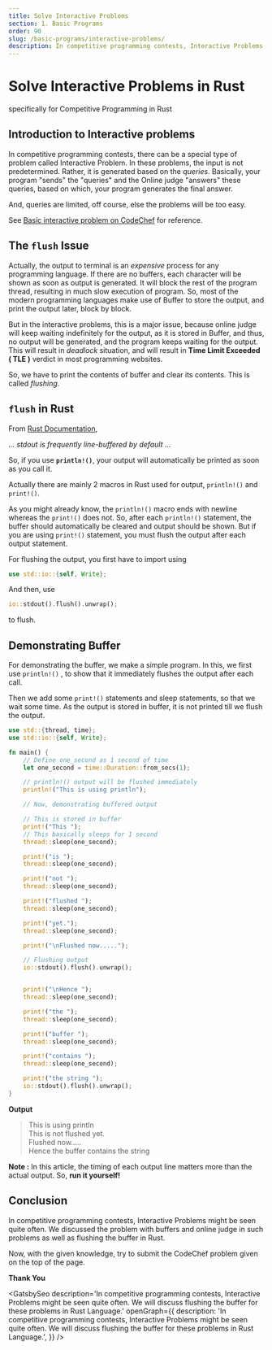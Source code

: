 ```yaml
---
title: Solve Interactive Problems
section: 1. Basic Programs
order: 90
slug: /basic-programs/interactive-problems/
description: In competitive programming contests, Interactive Problems might be seen quite often. We will discuss flushing the buffer for these problems in Rust Language.
---
```


# Solve Interactive Problems in Rust
specifically for Competitive Programming in Rust

## Introduction to Interactive problems

In competitive programming contests, there can be a special type of problem called Interactive Problem. In these problems, the input is not predetermined. Rather, it is generated based on the *queries*. Basically, your program "sends" the "queries" and the
Online judge "answers" these queries, based on which, your program generates the final answer.

And, queries are limited, off course, else the problems will be too easy.

See  [Basic interactive problem on CodeChef](https://www.codechef.com/problems/CHFIDEAL) for reference.

## The `flush` Issue

Actually, the output to terminal is an *expensive* process for any programming language. If there are no buffers, each character will be shown as soon as output is generated. It will block the rest of the program thread, resulting in much slow execution of program.
So, most of the modern programming languages make use of Buffer to store the output, and print the output later, block by block.

But in the interactive problems, this is a major issue, because online judge will keep waiting indefinitely for the output, as it is stored in Buffer, and thus, no output will be generated, and the program keeps waiting for the output.
This will result in *deadlock* situation, and will result in **Time Limit Exceeded ( TLE )** verdict in most programming websites.

So, we have to print  the contents of buffer and clear its contents. This is called *flushing*.

## `flush` in Rust

From [Rust Documentation](https://doc.rust-lang.org/std/macro.print.html),

*... stdout is frequently line-buffered by default ...*

So, if you use **`println!()`**, your output will automatically be printed as soon as you call it.

Actually there are mainly 2 macros in Rust used for output, `println!()` and `print!()`.

As you might already know, the `println!()` macro ends with newline whereas the `print!()` does not. So, after each `println!()` statement, the buffer should automatically be cleared and output should be shown.
But if you are using `print!()` statement, you must flush the output after each output statement.

For flushing the output, you first have to import using
```rust
use std::io::{self, Write};
```
And then, use
```rust
io::stdout().flush().unwrap();
```

to flush.

## Demonstrating Buffer

For demonstrating the buffer, we make a simple program. In this, we first use `println!()` , to show that it immediately flushes the output after each call.

Then we add some `print!()` statements and sleep statements, so that we wait some time. As the output is stored in buffer, it is not printed till we flush the output.

```rust
use std::{thread, time};
use std::io::{self, Write};

fn main() {
    // Define one_second as 1 second of time
    let one_second = time::Duration::from_secs(1);

    // println!() output will be flushed immediately
    println!("This is using println");

    // Now, demonstrating buffered output

    // This is stored in buffer
    print!("This ");
    // This basically sleeps for 1 second
    thread::sleep(one_second);

    print!("is ");
    thread::sleep(one_second);

    print!("not ");
    thread::sleep(one_second);

    print!("flushed ");
    thread::sleep(one_second);

    print!("yet.");
    thread::sleep(one_second);

    print!("\nFlushed now.....");

    // Flushing output
    io::stdout().flush().unwrap();


    print!("\nHence ");
    thread::sleep(one_second);

    print!("the ");
    thread::sleep(one_second);

    print!("buffer ");
    thread::sleep(one_second);

    print!("contains ");
    thread::sleep(one_second);

    print!("the string ");
    io::stdout().flush().unwrap();
}
```

**Output**

> This is using println <br />
This is not flushed yet. <br />
Flushed now..... <br />
Hence the buffer contains the string

**Note :** In this article, the timing of each output line matters more than the actual output. So, **run it yourself!**

## Conclusion

In competitive programming contests, Interactive Problems might be seen quite often.  We discussed the problem with buffers and online judge in such problems as well as flushing the buffer in Rust.

Now, with the given knowledge, try to submit the CodeChef problem given on the top of the page.

**Thank You**


<GatsbySeo
    description='In competitive programming contests, Interactive Problems might be seen quite often. We will discuss flushing the buffer for these problems in Rust Language.'
    openGraph={{
        description: 'In competitive programming contests, Interactive Problems might be seen quite often. We will discuss flushing the buffer for these problems in Rust Language.',
    }}
/>
